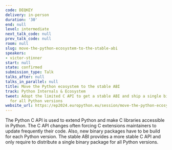 ```yaml
---
code: DEQKEY
delivery: in-person
duration: '30'
end: null
level: intermediate
next_talk_code: null
prev_talk_code: null
room: null
slug: move-the-python-ecosystem-to-the-stable-abi
speakers:
- victor-stinner
start: null
state: confirmed
submission_type: Talk
talks_after: null
talks_in_parallel: null
title: Move the Python ecosystem to the stable ABI
track: Python Internals & Ecosystem
tweet: Adopt the limited C API to get a stable ABI and ship a single binary package
  for all Python versions
website_url: https://ep2024.europython.eu/session/move-the-python-ecosystem-to-the-stable-abi
---
```


The Python C API is used to extend Python and make C libraries accessible in Python. The C API changes often forcing C extensions maintainers to update frequently their code. Also, new binary packages have to be build for each Python version. The stable ABI provides a more stable C API and only require to distribute a single binary package for all Python versions.
